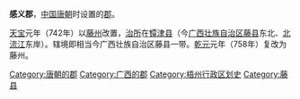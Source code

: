'''感义郡'''，[[中国|中国]][[唐朝|唐朝]]时设置的[[郡|郡]]。

[[天宝_(唐朝)|天宝]]元年（742年）以[[藤州|藤州]]改置，[[治所|治所]]在[[镡津县|镡津县]]（今[[广西壮族自治区|广西壮族自治区]][[藤县|藤县]]东北、[[北流江|北流江]]东岸）。辖境即相当今广西壮族自治区藤县一带。[[乾元_(唐朝)|乾元]]元年（758年）复改为藤州。

{{唐朝行政区划小作品}}
{{DEFAULTSORT:G}}
[[Category:唐朝的郡|Category:唐朝的郡]]
[[Category:广西的郡|Category:广西的郡]]
[[Category:梧州行政区划史|Category:梧州行政区划史]]
[[Category:藤县|Category:藤县]]